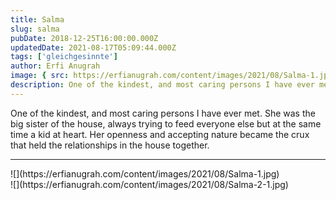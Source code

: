 ```yaml
---
title: Salma
slug: salma
pubDate: 2018-12-25T16:00:00.000Z
updatedDate: 2021-08-17T05:09:44.000Z
tags: ['gleichgesinnte']
author: Erfi Anugrah
image: { src: https://erfianugrah.com/content/images/2021/08/Salma-1.jpg, alt: salma-1}
description: One of the kindest, and most caring persons I have ever met. She was the big sister of the house, always trying to feed everyone else but at the same time a kid at heart. Her openness and accepting nature became the crux that held the relationships in the house together.
---
```


One of the kindest, and most caring persons I have ever met. She was the big sister of the house, always trying to feed everyone else but at the same time a kid at heart. Her openness and accepting nature became the crux that held the relationships in the house together.

---
<div class="grid grid-cols-1 sm:grid-cols-2 md:grid-cols-3 lg:grid-cols-4 gap-4">
    <div class="col-span-1">![](https://erfianugrah.com/content/images/2021/08/Salma-1.jpg)</div>
    <div class="col-span-1">![](https://erfianugrah.com/content/images/2021/08/Salma-2-1.jpg)</div>
</div>